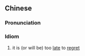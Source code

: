 ==Chinese==
{{zh-forms}}

===Pronunciation===
{{zh-pron
|m=huǐ zhī wǎn yǐ
|cat=id
}}

===Idiom===
{{zh-idiom}}

# it is (or will be) too [[late]] to [[regret]]